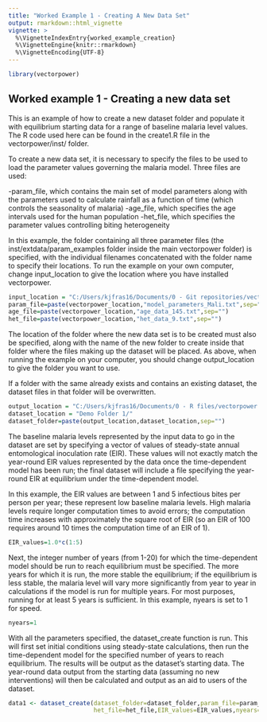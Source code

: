 ```yaml
---
title: "Worked Example 1 - Creating A New Data Set"
output: rmarkdown::html_vignette
vignette: >
  %\VignetteIndexEntry{worked_example_creation}
  %\VignetteEngine{knitr::rmarkdown}
  %\VignetteEncoding{UTF-8}
---
```


```r
library(vectorpower)
```

## Worked example 1 - Creating a new data set

This is an example of how to create a new dataset folder and populate it with equilibrium starting data for a range of baseline malaria level values. The R code used here can be found in the create1.R file in the vectorpower/inst/ folder.

To create a new data set, it is necessary to specify the files to be used to load the parameter values governing the malaria model. Three files are used: 

-param_file, which contains the main set of model parameters along with the parameters used to calculate
rainfall as a function of time (which controls the seasonality of malaria)
-age_file, which specifies the age intervals used for the human population
-het_file, which specifies the parameter values controlling biting heterogeneity

In this example, the folder containing all three parameter files (the inst/extdata/param_examples folder inside the main vectorpower folder) is specified, with the individual filenames concatenated with the folder name to specify their locations. To run the example on your own computer, change input_location to give the location where you have installed vectorpower.

```r
input_location = "C:/Users/kjfras16/Documents/0 - Git repositories/vectorpower/inst/extdata/param_examples/"
param_file=paste(vectorpower_location,"model_parameters_Mali.txt",sep="")
age_file=paste(vectorpower_location,"age_data_145.txt",sep="")
het_file=paste(vectorpower_location,"het_data_9.txt",sep="")
```

The location of the folder where the new data set is to be created must also be specified, along with the name of the new folder to create inside that folder where the files making up the dataset will be placed. As above, when running the example on your computer, you should change output_location to give the folder you want to use.

If a folder with the same already exists and contains an existing dataset, the dataset files in that folder will be overwritten.

```r
output_location = "C:/Users/kjfras16/Documents/0 - R files/vectorpower testing/" 
dataset_location = "Demo Folder 1/"
dataset_folder=paste(output_location,dataset_location,sep="")
```

The baseline malaria levels represented by the input data to go in the dataset are set by specifying a vector of values of steady-state annual entomological inoculation rate (EIR). These values will not exactly match the year-round EIR values represented by the data once the time-dependent model has been run; the final dataset will include a file specifying the year-round EIR at equilibrium under the time-dependent model.

In this example, the EIR values are between 1 and 5 infectious bites per person per year; these represent low baseline malaria levels. High malaria levels require longer computation times to avoid errors; the computation time increases with  approximately the square root of EIR (so an EIR of 100 requires around 10 times the computation time of an EIR of 1).

```r
EIR_values=1.0*c(1:5)
```

Next, the integer number of years (from 1-20) for which the time-dependent model should be run to reach equilibrium must be specified. The more years for which it is run, the more stable the equilibrium; if the equilibrium is less stable, the malaria level will vary more significantly from year to year in calculations if the model is run for multiple years. For most purposes, running for at least 5 years is sufficient. In this example, nyears is set to 1 for speed.

```r
nyears=1
```

With all the parameters specified, the dataset_create function is run. This will first set initial conditions using steady-state calculations, then run the time-dependent model for the specified number of years to reach equilibrium. The results will be output as the dataset's starting data. The year-round data output from the starting data (assuming no new interventions) will then be calculated and output as an aid to users of the dataset.

```r
data1 <- dataset_create(dataset_folder=dataset_folder,param_file=param_file,age_file=age_file,
                        het_file=het_file,EIR_values=EIR_values,nyears=nyears)
```
